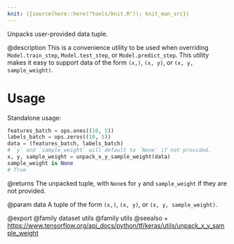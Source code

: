 ```yaml
---
knit: ({source(here::here("tools/knit.R")); knit_man_src})
---
```

Unpacks user-provided data tuple.

@description
This is a convenience utility to be used when overriding
`Model.train_step`, `Model.test_step`, or `Model.predict_step`.
This utility makes it easy to support data of the form `(x,)`,
`(x, y)`, or `(x, y, sample_weight)`.

# Usage
Standalone usage:

```python
features_batch = ops.ones((10, 5))
labels_batch = ops.zeros((10, 5))
data = (features_batch, labels_batch)
# `y` and `sample_weight` will default to `None` if not provided.
x, y, sample_weight = unpack_x_y_sample_weight(data)
sample_weight is None
# True
```

@returns
The unpacked tuple, with `None`s for `y` and `sample_weight` if they are
not provided.

@param data
A tuple of the form `(x,)`, `(x, y)`, or `(x, y, sample_weight)`.

@export
@family dataset utils
@family utils
@seealso
+ <https://www.tensorflow.org/api_docs/python/tf/keras/utils/unpack_x_y_sample_weight>
